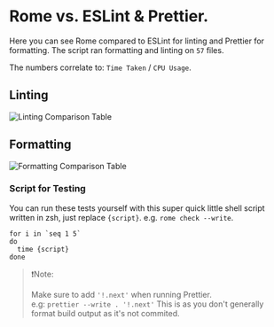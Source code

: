 
<Meta title="Documentation/Tools/Rome"/>



# Rome vs. ESLint & Prettier.

Here you can see Rome compared to ESLint for linting and Prettier for formatting. The script ran formatting and linting on `57` files.

The numbers correlate to: `Time Taken` / `CPU Usage`.

## Linting

![Linting Comparison Table](https://i.imgur.com/CZmU9yr.png)


## Formatting

![Formatting Comparison Table](https://i.imgur.com/HXMmSNl.png)


### Script for Testing
You can run these tests yourself with this super quick little shell script written in zsh, just replace `{script}`. e.g. `rome check --write`.

```shell
for i in `seq 1 5`
do
  time {script}
done
```
> ❗️Note:
>
> Make sure to add `'!.next'` when running Prettier.
> <br/> e.g: `prettier --write . '!.next'`
> This is as you don't generally format build output as it's not commited.